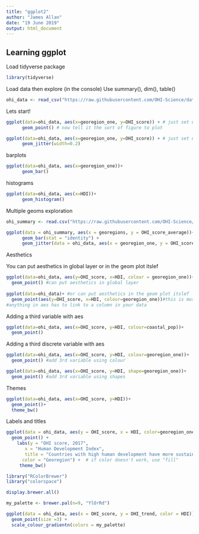 ```yaml
---
title: "ggplot2"
author: "James Allan"
date: "19 June 2019"
output: html_document
---
```


## Learning ggplot

Load tidyverse package

```r

library(tidyverse)

```
Load data then explore (in the console)
Use summary(), dim(), table()

```r

ohi_data <- read_csv("https://raw.githubusercontent.com/OHI-Science/data-science-training/master/data/OHI_global_data.csv")

```

Lets start!
```r

ggplot(data=ohi_data, aes(x=georegion_one, y=OHI_score)) + # just set up the space
      geom_point() # now tell it the sort of figure to plot

ggplot(data=ohi_data, aes(x=georegion_one, y=OHI_score)) + # just set up the space
      geom_jitter(width=0.2)
```

barplots
```r

ggplot(data=ohi_data, aes(x=georegion_one))+
      geom_bar()
```

histograms
```r

ggplot(data=ohi_data, aes(x=HDI))+
      geom_histogram()
```

Multiple geoms exploration
```r

ohi_summary <- read.csv("https://raw.githubusercontent.com/OHI-Science/data-science-training/master/data/OHI_scores_georegion_summary.csv")

ggplot(data = ohi_summary, aes(x = georegions, y = OHI_score_average))+
      geom_bar(stat = "identity") +
      geom_jitter(data = ohi_data, aes(x = georegion_one, y = OHI_score))


```

Aesthetics

You can put aesthetics in global layer or in the geom plot itslef
```r

ggplot(data=ohi_data, aes(y=OHI_score, x=HDI, colour = georegion_one))+
  geom_point() #can put aesthetics in global layer
  
ggplot(data=ohi_data)+ #or can put aesthetics in the geom plot itslef
  geom_point(aes(y=OHI_score, x=HDI, colour=georegion_one))#this is most useful for when adding many layers and want different graphics on each
#anything in aes has to link to a column in your data
```

Adding a third variable with aes
```r

ggplot(data=ohi_data, aes(x=OHI_score, y=HDI, colour=coastal_pop))+
  geom_point()
```

Adding a third discrete variable with aes
```r

ggplot(data=ohi_data, aes(x=OHI_score, y=HDI, colour=georegion_one))+
  geom_point() #add 3rd variable using colour

ggplot(data=ohi_data, aes(x=OHI_score, y=HDI, shape=georegion_one))+
  geom_point() #add 3rd variable using shapes

```

Themes
```r

ggplot(data=ohi_data, aes(x=OHI_score, y=HDI))+
  geom_point()+
  theme_bw()
```

Labels and titles
```r

ggplot(data = ohi_data, aes(y = OHI_score, x = HDI, color=georegion_one)) + 
  geom_point() + 
    labs(y = "OHI score, 2017",
       x = "Human Development Index",
       title = "Countries with high human development have more sustainable oceans",
      color = "Georegion") +  # if color doesn't work, use "fill"
     theme_bw()

```

```r

library("RColorBrewer")
library("colorspace")

display.brewer.all()

my_palette <- brewer.pal(n=9, "YlOrRd")

ggplot(data = ohi_data, aes(x = OHI_score, y = OHI_trend, color = HDI)) + 
  geom_point(size =3) +
  scale_colour_gradientn(colors = my_palette)

```